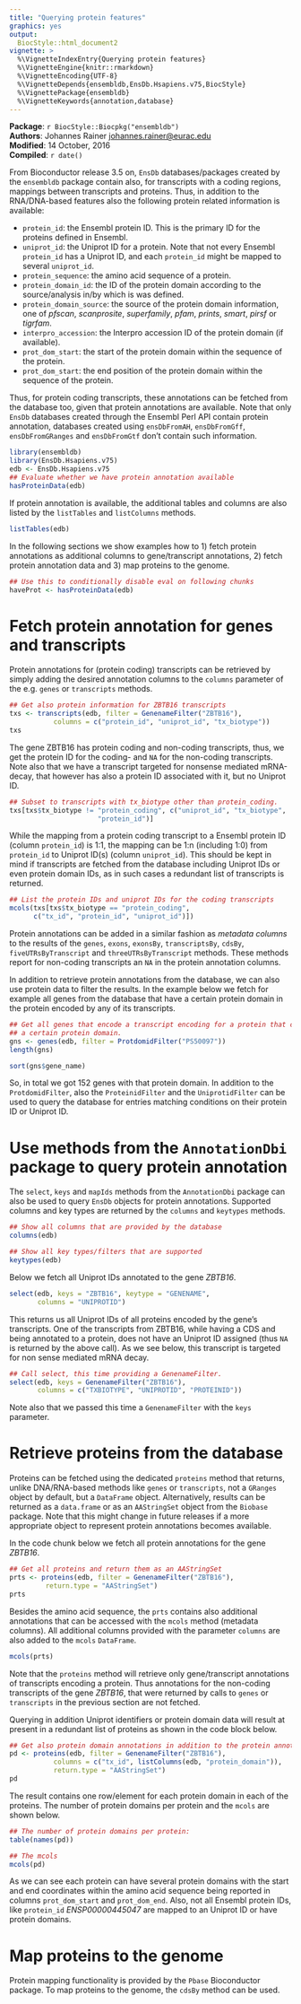 ```yaml
---
title: "Querying protein features"
graphics: yes
output:
  BiocStyle::html_document2
vignette: >
  %\VignetteIndexEntry{Querying protein features}
  %\VignetteEngine{knitr::rmarkdown}
  %\VignetteEncoding{UTF-8}
  %\VignetteDepends{ensembldb,EnsDb.Hsapiens.v75,BiocStyle}
  %\VignettePackage{ensembldb}
  %\VignetteKeywords{annotation,database}
---
```


**Package**: `r BiocStyle::Biocpkg("ensembldb")`<br />
**Authors**: Johannes Rainer <johannes.rainer@eurac.edu><br />
**Modified**: 14 October, 2016<br />
**Compiled**: `r date()`

From Bioconductor release 3.5 on, `EnsDb` databases/packages created by the
`ensembldb` package contain also, for transcripts with a coding regions, mappings
between transcripts and proteins. Thus, in addition to the RNA/DNA-based
features also the following protein related information is available:

-   `protein_id`: the Ensembl protein ID. This is the primary ID for the proteins
    defined in Ensembl.
-   `uniprot_id`: the Uniprot ID for a protein. Note that not every Ensembl
    `protein_id` has a Uniprot ID, and each `protein_id` might be mapped to several
    `uniprot_id`.
-   `protein_sequence`: the amino acid sequence of a protein.
-   `protein_domain_id`: the ID of the protein domain according to the
    source/analysis in/by which is was defined.
-   `protein_domain_source`: the source of the protein domain information, one of
    *pfscan*, *scanprosite*, *superfamily*, *pfam*, *prints*, *smart*, *pirsf* or *tigrfam*.
-   `interpro_accession`: the Interpro accession ID of the protein domain (if
    available).
-   `prot_dom_start`: the start of the protein domain within the sequence of
    the protein.
-   `prot_dom_start`: the end position of the protein domain within the
    sequence of the protein.

Thus, for protein coding transcripts, these annotations can be fetched from the
database too, given that protein annotations are available. Note that only `EnsDb`
databases created through the Ensembl Perl API contain protein annotation,
databases created using `ensDbFromAH`, `ensDbFromGff`, `ensDbFromGRanges` and
`ensDbFromGtf` don't contain such information.

```r
library(ensembldb)
library(EnsDb.Hsapiens.v75)
edb <- EnsDb.Hsapiens.v75
## Evaluate whether we have protein annotation available
hasProteinData(edb)
```

If protein annotation is available, the additional tables and columns are also
listed by the `listTables` and `listColumns` methods.

```r
listTables(edb)
```

In the following sections we show examples how to 1) fetch protein annotations
as additional columns to gene/transcript annotations, 2) fetch protein
annotation data and 3) map proteins to the genome.

```r
## Use this to conditionally disable eval on following chunks
haveProt <- hasProteinData(edb)
```

# Fetch protein annotation for genes and transcripts

Protein annotations for (protein coding) transcripts can be retrieved by simply
adding the desired annotation columns to the `columns` parameter of the e.g. `genes`
or `transcripts` methods.

```r
## Get also protein information for ZBTB16 transcripts
txs <- transcripts(edb, filter = GenenameFilter("ZBTB16"),
		   columns = c("protein_id", "uniprot_id", "tx_biotype"))
txs
```

The gene ZBTB16 has protein coding and non-coding transcripts, thus, we get the
protein ID for the coding- and `NA` for the non-coding transcripts. Note also that
we have a transcript targeted for nonsense mediated mRNA-decay, that however has
also a protein ID associated with it, but no Uniprot ID.

```r
## Subset to transcripts with tx_biotype other than protein_coding.
txs[txs$tx_biotype != "protein_coding", c("uniprot_id", "tx_biotype",
					  "protein_id")]
```

While the mapping from a protein coding transcript to a Ensembl protein ID
(column `protein_id`) is 1:1, the mapping can be 1:n (including 1:0) from
`protein_id` to Uniprot ID(s) (column `uniprot_id`). This should be kept in mind if
transcripts are fetched from the database including Uniprot IDs or even protein
domain IDs, as in such cases a redundant list of transcripts is returned.

```r
## List the protein IDs and uniprot IDs for the coding transcripts
mcols(txs[txs$tx_biotype == "protein_coding",
	  c("tx_id", "protein_id", "uniprot_id")])
```

Protein annotations can be added in a similar fashion as *metadata columns* to the
results of the `genes`, `exons`, `exonsBy`, `transcriptsBy`, `cdsBy`, `fiveUTRsByTranscript`
and `threeUTRsByTranscript` methods. These methods report for non-coding
transcripts an `NA` in the protein annotation columns.

In addition to retrieve protein annotations from the database, we can also use
protein data to filter the results. In the example below we fetch for example
all genes from the database that have a certain protein domain in the protein
encoded by any of its transcripts.

```r
## Get all genes that encode a transcript encoding for a protein that contains
## a certain protein domain.
gns <- genes(edb, filter = ProtdomidFilter("PS50097"))
length(gns)

sort(gns$gene_name)
```

So, in total we got 152 genes with that protein domain. In addition to the
`ProtdomidFilter`, also the `ProteinidFilter` and the `UniprotidFilter` can be used to
query the database for entries matching conditions on their protein ID or
Uniprot ID.

# Use methods from the `AnnotationDbi` package to query protein annotation

The `select`, `keys` and `mapIds` methods from the `AnnotationDbi` package can also be
used to query `EnsDb` objects for protein annotations. Supported columns and
key types are returned by the `columns` and `keytypes` methods.

```r
## Show all columns that are provided by the database
columns(edb)

## Show all key types/filters that are supported
keytypes(edb)
```

Below we fetch all Uniprot IDs annotated to the gene *ZBTB16*.

```r
select(edb, keys = "ZBTB16", keytype = "GENENAME",
       columns = "UNIPROTID")
```

This returns us all Uniprot IDs of all proteins encoded by the gene's
transcripts. One of the transcripts from ZBTB16, while having a CDS and being
annotated to a protein, does not have an Uniprot ID assigned (thus `NA` is
returned by the above call). As we see below, this transcript is targeted for
non sense mediated mRNA decay.

```r
## Call select, this time providing a GenenameFilter.
select(edb, keys = GenenameFilter("ZBTB16"),
       columns = c("TXBIOTYPE", "UNIPROTID", "PROTEINID"))
```

Note also that we passed this time a `GenenameFilter` with the `keys` parameter.

# Retrieve proteins from the database

Proteins can be fetched using the dedicated `proteins` method that returns, unlike
DNA/RNA-based methods like `genes` or `transcripts`, not a `GRanges` object by
default, but a `DataFrame` object. Alternatively, results can be returned as a
`data.frame` or as an `AAStringSet` object from the `Biobase` package. Note that this
might change in future releases if a more appropriate object to represent
protein annotations becomes available.

In the code chunk below we fetch all protein annotations for the gene *ZBTB16*.

```r
## Get all proteins and return them as an AAStringSet
prts <- proteins(edb, filter = GenenameFilter("ZBTB16"),
		 return.type = "AAStringSet")
prts
```

Besides the amino acid sequence, the `prts` contains also additional annotations
that can be accessed with the `mcols` method (metadata columns). All additional
columns provided with the parameter `columns` are also added to the `mcols`
`DataFrame`.

```r
mcols(prts)
```

Note that the `proteins` method will retrieve only gene/transcript annotations of
transcripts encoding a protein. Thus annotations for the non-coding transcripts
of the gene *ZBTB16*, that were returned by calls to `genes` or `transcripts` in the
previous section are not fetched.

Querying in addition Uniprot identifiers or protein domain data will result at
present in a redundant list of proteins as shown in the code block below.

```r
## Get also protein domain annotations in addition to the protein annotations.
pd <- proteins(edb, filter = GenenameFilter("ZBTB16"),
	       columns = c("tx_id", listColumns(edb, "protein_domain")),
	       return.type = "AAStringSet")
pd
```

The result contains one row/element for each protein domain in each of the
proteins. The number of protein domains per protein and the `mcols` are shown
below.

```r
## The number of protein domains per protein:
table(names(pd))

## The mcols
mcols(pd)
```

As we can see each protein can have several protein domains with the start and
end coordinates within the amino acid sequence being reported in columns
`prot_dom_start` and `prot_dom_end`. Also, not all Ensembl protein IDs, like
`protein_id` *ENSP00000445047* are mapped to an Uniprot ID or have protein domains.

# Map proteins to the genome

Protein mapping functionality is provided by the `Pbase` Bioconductor package.
To map proteins to the genome, the `cdsBy` method can be used.
